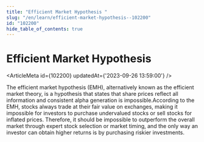 ```yaml
---
title: "Efficient Market Hypothesis "
slug: "/en/learn/efficient-market-hypothesis--102200"
id: "102200"
hide_table_of_contents: true
---
```



# Efficient Market Hypothesis 

<ArticleMeta id={102200} updatedAt={'2023-09-26 13:59:00'} />
<div className='border-solid border-b border-t-0 my-4 border-[var(--ifm-color-gray-300)]' />

The efficient market hypothesis (EMH), alternatively known as the efficient market theory, is a hypothesis that states that share prices reflect all information and consistent alpha generation is impossible.According to the EMH, stocks always trade at their fair value on exchanges, making it impossible for investors to purchase undervalued stocks or sell stocks for inflated prices. Therefore, it should be impossible to outperform the overall market through expert stock selection or market timing, and the only way an investor can obtain higher returns is by purchasing riskier investments.
